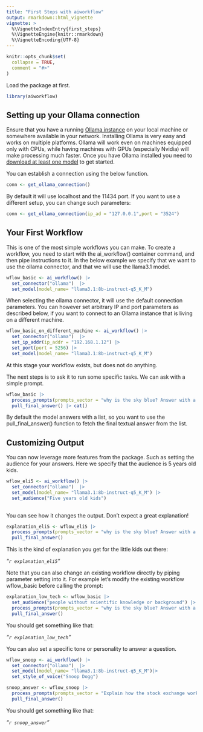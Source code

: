 ```yaml
---
title: "First Steps with aiworkflow"
output: rmarkdown::html_vignette
vignette: >
  %\VignetteIndexEntry{first_steps}
  %\VignetteEngine{knitr::rmarkdown}
  %\VignetteEncoding{UTF-8}
---
```


```r
knitr::opts_chunk$set(
  collapse = TRUE,
  comment = "#>"
)
```

Load the package at first.

```r
library(aiworkflow)

```

## Setting up your Ollama connection

Ensure that you have a running [Ollama instance](https://ollama.com/download) on your local machine or somewhere available in your network. Installing Ollama is very easy and works on multiple platforms. Ollama will work even on machines equipped only with CPUs, while having machines with GPUs (especially Nvidia) will make processing much faster. Once you have Ollama installed you need to [download at least one model](https://ollama.com/library) to get started. 

You can establish a connection using the below function.

```r

conn <- get_ollama_connection()

```

By default it will use localhost and the 11434 port. 
If you want to use a different setup, you can change such parameters:

```r

conn <- get_ollama_connection(ip_ad = "127.0.0.1",port = "3524")

```

## Your First Workflow

This is one of the most simple workflows you can make.
To create a workflow, you need to start with the ai_workflow() container command, and then pipe instructions to it.
In the below example we specify that we want to use the ollama connector, and that we will use the llama3.1 model.

```r

wflow_basic <- ai_workflow() |>
  set_connector("ollama")  |>
  set_model(model_name= "llama3.1:8b-instruct-q5_K_M") 

```

When selecting the ollama connector, it will use the default connection parameters. 
You can however set arbitrary IP and port parameters as described below, if you want to connect to an Ollama instance that is living on a different machine.

```r

wflow_basic_on_different_machine <- ai_workflow() |>
  set_connector("ollama")  |>
  set_ip_addr(ip_addr = "192.168.1.12") |>
  set_port(port = 5256) |>
  set_model(model_name= "llama3.1:8b-instruct-q5_K_M") 

```

At this stage your workflow exists, but does not do anything. 

The next steps is to ask it to run some specific tasks. We can ask with a simple prompt.

```r

wflow_basic |> 
  process_prompts(prompts_vector = "why is the sky blue? Answer with a short explanation") |>
  pull_final_answer() |> cat()

```

By default the model answers with a list, so you want to use the pull_final_answer() function to fetch the final textual answer from the list.

## Customizing Output

You can now leverage more features from the package. Such as setting the audience for your answers.
Here we specify that the audience is 5 years old kids.

```r

wflow_eli5 <- ai_workflow() |>
  set_connector("ollama")  |>
  set_model(model_name= "llama3.1:8b-instruct-q5_K_M") |>
  set_audience("Five years old kids")
  
```

You can see how it changes the output. Don't expect a great explanation!

```r

explanation_eli5 <- wflow_eli5 |> 
  process_prompts(prompts_vector = "why is the sky blue? Answer with a short explanation") |>
  pull_final_answer() 

```

This is the kind of explanation you get for the little kids out there:

*"`r explanation_eli5`"*

Note that you can also change an existing workflow directly by piping parameter setting into it.
For example let's modify the existing workflow wflow_basic before calling the prompt:


```r

explanation_low_tech <- wflow_basic |> 
  set_audience("people without scientific knowledge or background") |>
  process_prompts(prompts_vector = "why is the sky blue? Answer with a short explanation") |>
  pull_final_answer() 

```

You should get something like that:

*"`r explanation_low_tech`"*

You can also set a specific tone or personality to answer a question. 

```r

wflow_snoop <- ai_workflow() |>
  set_connector("ollama")  |>
  set_model(model_name= "llama3.1:8b-instruct-q5_K_M")|>
  set_style_of_voice("Snoop Dogg")

snoop_answer <- wflow_snoop |>
  process_prompts(prompts_vector = "Explain how the stock exchange works in a short paragraph") |>
  pull_final_answer() 

```

You should get something like that:

*"`r snoop_answer`"*


